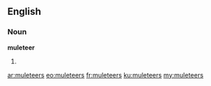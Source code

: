 ==English==
===Noun===
'''muleteer'''

#{{plural of|muleteer}}

[[ar:muleteers]]
[[eo:muleteers]]
[[fr:muleteers]]
[[ku:muleteers]]
[[my:muleteers]]